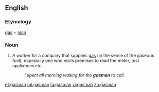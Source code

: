 ==English==

===Etymology===
[[gas]] + [[man]]

===Noun===
{{en-noun|gasmen}}

# {{label|en|colloquial}} A worker for a company that supplies [[gas]] (in the sense of the gaseous fuel), especially one who visits premises to read the meter, test appliances etc.
#: ''I spent all morning waiting for the '''gasman''' to call.''

[[et:gasman]]
[[ml:gasman]]
[[ta:gasman]]
[[vi:gasman]]
[[zh:gasman]]